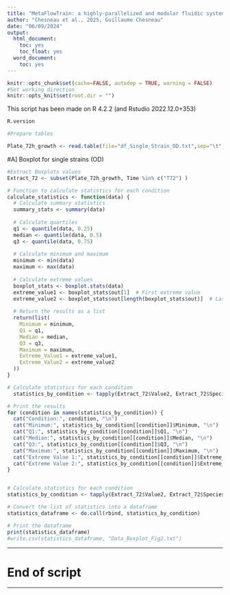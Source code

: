 ```yaml
---
title: "MetaFlowTrain: a highly-parallelized and modular fluidic system to study exometabolite-mediated inter-organismal communication"
author: "Chesneau et al., 2025, Guillaume Chesneau"
date: "06/09/2024"
output:
  html_document:
    toc: yes
    toc_float: yes
  word_document:
    toc: yes
---
```


```r
knitr::opts_chunk$set(cache=FALSE, autodep = TRUE, warning = FALSE)
#Set working direction
knitr::opts_knit$set(root.dir = "") 
```

This script has been made on R 4.2.2 (and Rstudio 2022.12.0+353)
```r
R.version
```


```r
#Prepare tables

Plate_72h_growth <- read.table(file="df_Single_Strain_OD.txt",sep="\t",dec = ".",header=TRUE)

```


#A] Boxplot for single strains (OD) 


```r
#Extract Boxplots values
Extract_72 <- subset(Plate_72h_growth, Time %in% c("T72") )

# Function to calculate statistics for each condition
calculate_statistics <- function(data) {
  # Calculate summary statistics
  summary_stats <- summary(data)
  
  # Calculate quartiles
  q1 <- quantile(data, 0.25)
  median <- quantile(data, 0.5)
  q3 <- quantile(data, 0.75)
  
  # Calculate minimum and maximum
  minimum <- min(data)
  maximum <- max(data)
  
  # Calculate extreme values
  boxplot_stats <- boxplot.stats(data)
  extreme_value1 <- boxplot_stats$out[1]  # First extreme value
  extreme_value2 <- boxplot_stats$out[length(boxplot_stats$out)]  # Last extreme value
  
  # Return the results as a list
  return(list(
    Minimum = minimum,
    Q1 = q1,
    Median = median,
    Q3 = q3,
    Maximum = maximum,
    Extreme_Value1 = extreme_value1,
    Extreme_Value2 = extreme_value2
  ))
}

# Calculate statistics for each condition
  statistics_by_condition <- tapply(Extract_72$Value2, Extract_72$Species, calculate_statistics)

# Print the results
for (condition in names(statistics_by_condition)) {
  cat("Condition:", condition, "\n")
  cat("Minimum:", statistics_by_condition[[condition]]$Minimum, "\n")
  cat("Q1:", statistics_by_condition[[condition]]$Q1, "\n")
  cat("Median:", statistics_by_condition[[condition]]$Median, "\n")
  cat("Q3:", statistics_by_condition[[condition]]$Q3, "\n")
  cat("Maximum:", statistics_by_condition[[condition]]$Maximum, "\n")
  cat("Extreme Value 1:", statistics_by_condition[[condition]]$Extreme_Value1, "\n")
  cat("Extreme Value 2:", statistics_by_condition[[condition]]$Extreme_Value2, "\n\n$$")
}


# Calculate statistics for each condition
statistics_by_condition <- tapply(Extract_72$Value2, Extract_72$Species, calculate_statistics)

# Convert the list of statistics into a dataframe
statistics_dataframe <- do.call(rbind, statistics_by_condition)

# Print the dataframe
print(statistics_dataframe)
#write.csv(statistics_dataframe, "Data_Boxplot_Fig2.txt")
```



*****

# End of script

*****
